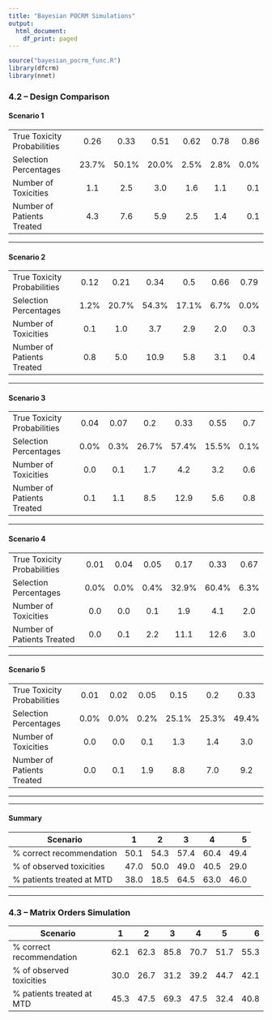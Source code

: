```yaml
---
title: "Bayesian POCRM Simulations"
output:
  html_document:
    df_print: paged
---
```


```r
source("bayesian_pocrm_func.R")
library(dfcrm)
library(nnet)
```

### 4.2 -- Design Comparison
#### Scenario 1 

---------------------------- -------- -------- ------- -------- -------- -------
True Toxicity Probabilities     0.26     0.33   0.51    0.62      0.78      0.86  
Selection Percentages           23.7%   50.1%   20.0%   2.5%     2.8%      0.0%    
Number of Toxicities            1.1      2.5     3.0     1.6     1.1      0.1    
Number of Patients Treated      4.3      7.6     5.9     2.5      1.4     0.1 
---------------------------- -------- -------- ------- -------- -------- -------

*********

#### Scenario 2
---------------------------- -------- -------- ------- -------- -------- -------
True Toxicity Probabilities    0.12    0.21      0.34    0.5      0.66    0.79    
Selection Percentages          1.2%    20.7%    54.3%    17.1%    6.7%    0.0%    
Number of Toxicities           0.1      1.0      3.7     2.9       2.0    0.3    
Number of Patients Treated      0.8     5.0     10.9     5.8       3.1    0.4 
---------------------------- -------- -------- ------- -------- -------- -------

*********

#### Scenario 3

---------------------------- -------- -------- ------- -------- -------- -------
True Toxicity Probabilities    0.04    0.07      0.2    0.33      0.55    0.7   
Selection Percentages           0.0%   0.3%     26.7%   57.4%     15.5%    0.1%      
Number of Toxicities           0.0      0.1      1.7     4.2       3.2    0.6     
Number of Patients Treated      0.1     1.1      8.5     12.9      5.6    0.8  
---------------------------- -------- -------- ------- -------- -------- -------

*********

#### Scenario 4

---------------------------- -------- -------- ------- -------- -------- -------
True Toxicity Probabilities    0.01     0.04     0.05    0.17    0.33     0.67      
Selection Percentages          0.0%      0.0%    0.4%   32.9%    60.4%     6.3%     
Number of Toxicities            0.0     0.0      0.1      1.9     4.1      2.0     
Number of Patients Treated      0.0     0.1      2.2     11.1     12.6     3.0 
---------------------------- -------- -------- ------- -------- -------- -------

*********

#### Scenario 5

---------------------------- -------- -------- ------- -------- -------- -------
True Toxicity Probabilities    0.01    0.02     0.05     0.15     0.2     0.33   
Selection Percentages          0.0%    0.0%    0.2%     25.1%     25.3%    49.4%     
Number of Toxicities           0.0      0.0      0.1     1.3      1.4       3.0      
Number of Patients Treated      0.0      0.1     1.9     8.8      7.0      9.2   
---------------------------- -------- -------- ------- -------- -------- -------

****************
*********

#### Summary

|         Scenario         |  1   |   2  |   3  |   4  |   5  |
|--------------------------|:----:|:----:|:----:|:----:|-----:|
| % correct recommendation | 50.1 | 54.3 | 57.4 | 60.4 | 49.4 |
| % of observed toxicities | 47.0 | 50.0 | 49.0 | 40.5 | 29.0 | 
| % patients treated at MTD| 38.0 | 18.5 | 64.5 | 63.0 | 46.0 |

*********

### 4.3 -- Matrix Orders Simulation

|         Scenario         |  1   |   2  |   3  |   4  |  5  |   6  |
|--------------------------|:----:|:----:|:----:|:----:|:---:|-----:|
| % correct recommendation | 62.1 | 62.3 | 85.8 | 70.7 | 51.7 | 55.3 |
| % of observed toxicities | 30.0 | 26.7 | 31.2 | 39.2 | 44.7 |  42.1  | 
| % patients treated at MTD| 45.3 | 47.5 | 69.3 | 47.5 | 32.4 |  40.8  |
